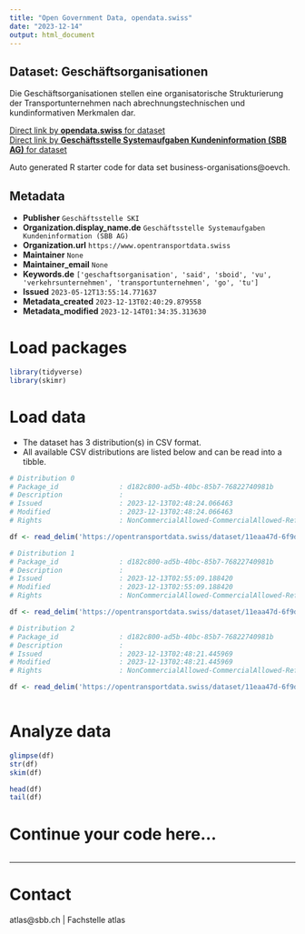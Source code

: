 ```yaml
---
title: "Open Government Data, opendata.swiss"
date: "2023-12-14"
output: html_document
---
```


## Dataset: Geschäftsorganisationen

Die Geschäftsorganisationen stellen eine organisatorische Strukturierung der Transportunternehmen nach abrechnungstechnischen und kundinformativen Merkmalen dar.

[Direct link by **opendata.swiss** for dataset](https://opendata.swiss/de/dataset/geschaftsorganisationen1)<br>
[Direct link by **Geschäftsstelle Systemaufgaben Kundeninformation (SBB AG)** for dataset](https://opentransportdata.swiss/dataset/business-organisations)

Auto generated R starter code for data set business-organisations@oevch.

## Metadata

- **Publisher** `Geschäftsstelle SKI`
- **Organization.display_name.de** `Geschäftsstelle Systemaufgaben Kundeninformation (SBB AG)`
- **Organization.url** `https://www.opentransportdata.swiss`
- **Maintainer** `None`
- **Maintainer_email** `None`
- **Keywords.de** `['geschaftsorganisation', 'said', 'sboid', 'vu', 'verkehrsunternehmen', 'transportunternehmen', 'go', 'tu']`
- **Issued** `2023-05-12T13:55:14.771637`
- **Metadata_created** `2023-12-13T02:40:29.879558`
- **Metadata_modified** `2023-12-14T01:34:35.313630`


# Load packages

```r

library(tidyverse)
library(skimr)

```

# Load data

-   The dataset has 3 distribution(s) in CSV format.
-   All available CSV distributions are listed below and can be read into a tibble.

```r

# Distribution 0
# Package_id               : d182c800-ad5b-40bc-85b7-76822740981b
# Description              : 
# Issued                   : 2023-12-13T02:48:24.066463
# Modified                 : 2023-12-13T02:48:24.066463
# Rights                   : NonCommercialAllowed-CommercialAllowed-ReferenceRequired

df <- read_delim('https://opentransportdata.swiss/dataset/11eaa47d-6f9d-4ddc-a660-02ad0eeaea8f/resource/8a9de8cf-9636-4672-85a5-49fc51adbd56/download/full_business_organisation_versions_2023-12-13.csv')

# Distribution 1
# Package_id               : d182c800-ad5b-40bc-85b7-76822740981b
# Description              : 
# Issued                   : 2023-12-13T02:55:09.188420
# Modified                 : 2023-12-13T02:55:09.188420
# Rights                   : NonCommercialAllowed-CommercialAllowed-ReferenceRequired

df <- read_delim('https://opentransportdata.swiss/dataset/11eaa47d-6f9d-4ddc-a660-02ad0eeaea8f/resource/d32f6ad6-7738-42f4-974f-3e95686c34b4/download/future_timetable_business_organisation_versions_2023-12-13.csv')

# Distribution 2
# Package_id               : d182c800-ad5b-40bc-85b7-76822740981b
# Description              : 
# Issued                   : 2023-12-13T02:48:21.445969
# Modified                 : 2023-12-13T02:48:21.445969
# Rights                   : NonCommercialAllowed-CommercialAllowed-ReferenceRequired

df <- read_delim('https://opentransportdata.swiss/dataset/11eaa47d-6f9d-4ddc-a660-02ad0eeaea8f/resource/7c480bda-98e4-4fb1-9995-f9902e708939/download/actual_date_business_organisation_versions_2023-12-13.csv')



```

# Analyze data

```r

glimpse(df)
str(df)
skim(df)

head(df)
tail(df)

```

# Continue your code here...

```r

```

------------------------------------------------------------------------

# Contact

atlas@sbb.ch | Fachstelle atlas
